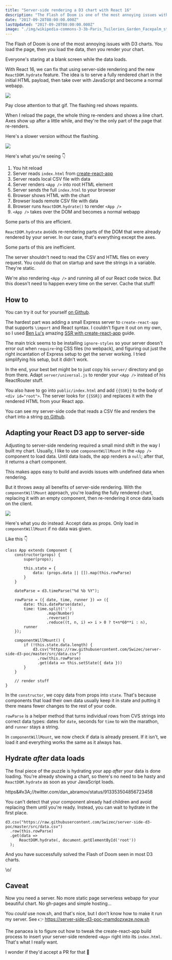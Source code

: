 ```yaml
---
title: "Server-side rendering a D3 chart with React 16"
description: "The Flash of Doom is one of the most annoying issues with D3 charts. You load the page, then you load the data, then you render your chart. With React 16, we can fix that using server-side rendering."
date: "2017-09-28T08:00:00.000Z"
lastUpdated: "2017-09-28T08:00:00.000Z"
image: "./img/wikipedia-commons-3-3b-Paris_Tuileries_Garden_Facepalm_statue.jpg"
---
```


The Flash of Doom is one of the most annoying issues with D3 charts. You load the page, then you load the data, _then_ you render your chart.



Everyone&#x27;s staring at a blank screen while the data loads.



With React 16, we can fix that using server-side rendering and the new `ReactDOM.hydrate` feature. The idea is to serve a fully rendered chart in the initial HTML payload, then take over with JavaScript and become a normal webapp.



![](./img/blog-wp-content-uploads-2017-09-server-side-d3.gif)



Pay close attention to that gif. The flashing red shows repaints.



When I reload the page, the whole thing re-renders and shows a line chart. Axes show up after a little while, and they&#x27;re the only part of the page that re-renders.



Here&#x27;s a slower version without the flashing.



![](./img/blog-wp-content-uploads-2017-09-server-side-d3-no-flash.gif)



Here&#x27;s what you&#x27;re seeing 👇



1. You hit reload
2. Server reads `index.html` from [create-react-app](https://github.com/facebookincubator/create-react-app)
3. Server reads local CSV file with data
4. Server renders `<App />` into root HTML element
5. Server sends the full `index.html` to your browser
6. Browser shows HTML with the chart
7. Browser loads remote CSV file with data
8. Browser runs `ReactDOM.hydrate()` to render `<App />`
9. `<App />` takes over the DOM and becomes a normal webapp



Some parts of this are efficient.



`ReactDOM.hydrate` avoids re-rendering parts of the DOM that were already rendered by your server. In our case, that&#x27;s everything except the axes.



Some parts of this are inefficient.



The server shouldn&#x27;t need to read the CSV and HTML files on every request. You could do that on startup and save the strings in a variable. They&#x27;re static.



We&#x27;re also rendering `<App />` and running all of our React code twice. But this doesn&#x27;t need to happen every time on the server. Cache that stuff!



## How to



You can try it out for yourself [on Github](https://github.com/Swizec/server-side-d3-poc).



The hardest part was adding a small Express server to `create-react-app` that supports `\import` and React syntax. I couldn&#x27;t figure it out on my own, so I used [Ben Lu&#x27;s](https://medium.com/@benlu/ssr-with-create-react-app-v2-1b8b520681d9) amazing [SSR with create-react-app](https://medium.com/@benlu/ssr-with-create-react-app-v2-1b8b520681d9) guide.



The main trick seems to be installing `ignore-styles` so your server doesn&#x27;t error out when `require`-ing CSS files (no webpack), and figuring out just the right incantation of Express setup to get the server working. I tried simplifying his setup, but it didn&#x27;t work.



In the end, your best bet might be to just copy his `server/` directory and go from there. Adapt `server/universal.js` to render your `<App />` instead of his ReactRouter stuff.



You also have to go into `public/index.html` and add `{{SSR}}` to the body of `<div id="root">`. The server looks for `{{SSR}}` and replaces it with the rendered HTML from your React app.



You can see my server-side code that reads a CSV file and renders the chart into a string [on Github](https://github.com/Swizec/server-side-d3-poc/blob/master/server/universal.js).



## Adapting your React D3 app to server-side



Adjusting to server-side rendering required a small mind shift in the way I built my chart. Usually, I like to use `componentWillMount` in the `<App />` component to load data. Until data loads, the app renders a `null`; after that, it returns a chart component.



This makes apps easy to build and avoids issues with undefined data when rendering.



But it throws away all benefits of server-side rendering. With the `componentWillMount` approach, you&#x27;re loading the fully rendered chart, replacing it with an empty component, then re-rendering it once data loads on the client.



![](./img/wikipedia-commons-3-3b-Paris_Tuileries_Garden_Facepalm_statue.jpg)



Here&#x27;s what you do instead: Accept data as props. Only load in `componentWillMount` if no data was given.



Like this 👇



```
class App extends Component {
    constructor(props) {
        super(props);

        this.state = {
            data: (props.data || []).map(this.rowParse)
        }
    }

    dateParse = d3.timeParse("%d %b %Y");

    rowParse = ({ date, time, runner }) => ({
        date: this.dateParse(date),
        time: time.split(':')
                  .map(Number)
                  .reverse()
                  .reduce((t, n, i) => i > 0 ? t+n*60**i : n),
        runner
    });

    componentWillMount() {
        if (!this.state.data.length) {
            d3.csv("https://raw.githubusercontent.com/Swizec/server-side-d3-poc/master/src/data.csv")
              .row(this.rowParse)
              .get(data => this.setState({ data }))
        }
    }
    
    // render stuff
}
```



In the `constructor`, we copy data from props into `state`. That&#x27;s because components that load their own data usually keep it in state and putting it there means fewer changes to the rest of your code.



`rowParse` is a helper method that turns individual rows from CVS strings into correct data types: dates for `date`, seconds for `time` to win the marathon, and `runner` stays a string.



In `componentWillMount`, we now check if data is already present. If it isn&#x27;t, we load it and everything works the same as it always has.



## Hydrate _after_ data loads



The final piece of the puzzle is hydrating your app _after_ your data is done loading. You&#x27;re already showing a chart, so there&#x27;s no need to be hasty and `ReactDOM.hydrate` as soon as your JavaScript loads.



https&amp;#x3A;//twitter.com/dan_abramov/status/913353504856723458



You can&#x27;t detect that your component already had children and avoid replacing them until you&#x27;re ready. Instead, you can wait to hydrate in the first place.



```
d3.csv("https://raw.githubusercontent.com/Swizec/server-side-d3-poc/master/src/data.csv")
  .row(this.rowParse)
  .get(data =>
      ReactDOM.hydrate(, document.getElementById('root'))
  );
```



And you have successfully solved the Flash of Doom seen in most D3 charts.



\\o/



## Caveat



Now you need a server. No more static page serverless webapp for your beautiful chart. No gh-pages and simple hosting…



You _could_ use now.sh, and that&#x27;s nice, but I don&#x27;t know how to make it run my server. See 👉 <https://server-side-d3-poc-mamdozxwze.now.sh>



The panacea is to figure out how to tweak the create-react-app build process to insert your server-side rendered `<App>` right into its `index.html`. That&#x27;s what I really want.



I wonder if they&#x27;d accept a PR for that 🤔